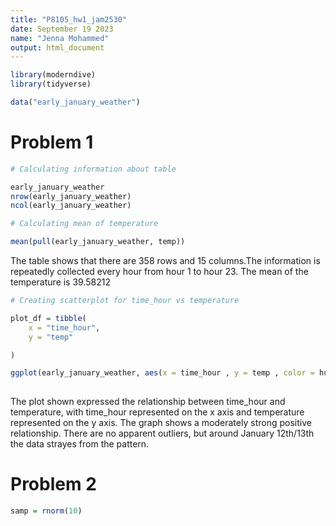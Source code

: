 ```yaml
---
title: "P8105_hw1_jam2530"
date: September 19 2023
name: "Jenna Mohammed"
output: html_document
---
```


```r
library(moderndive)
library(tidyverse)
```


```r
data("early_january_weather")
```


# Problem 1

```r
# Calculating information about table

early_january_weather
nrow(early_january_weather)
ncol(early_january_weather)
```


```r
# Calculating mean of temperature

mean(pull(early_january_weather, temp))
```


The table shows that there are 358 rows and 15 columns.The information is repeatedly collected every hour from hour 1 to hour 23. The mean of the temperature is 39.58212


```r
# Creating scatterplot for time_hour vs temperature

plot_df = tibble(
    x = "time_hour",
    y = "temp"

)

ggplot(early_january_weather, aes(x = time_hour , y = temp , color = humid )) + geom_point()
                                                                              
```

The plot shown expressed the relationship between time_hour and temperature, with time_hour represented on the x axis and temperature represented on the y axis. The graph shows a moderately strong positive relationship. There are no apparent outliers, but around January 12th/13th the data strayes from the pattern.


# Problem 2

```r
samp = rnorm(10)
```

